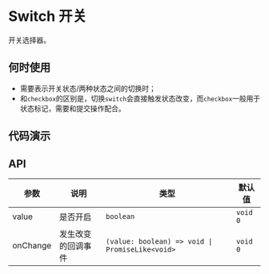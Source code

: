 
# Switch 开关

开关选择器。

## 何时使用

- 需要表示开关状态/两种状态之间的切换时；
- 和`checkbox`的区别是，切换`switch`会直接触发状态改变，而`checkbox`一般用于状态标记，需要和提交操作配合。

## 代码演示

<Usage src='/switch/basic.tsx' title='基本' description='最简单的用法。' />

## API

| 参数     | 说明               | 类型                                            | 默认值   |
| -------- | ------------------ | ----------------------------------------------- | -------- |
| value    | 是否开启           | `boolean`                                       | `void 0` |
| onChange | 发生改变的回调事件 | `(value: boolean) => void \| PromiseLike<void>` | `void 0` |
